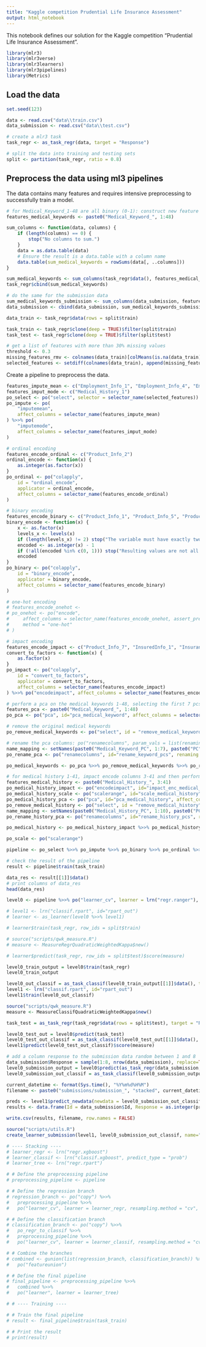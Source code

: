 ```yaml
---
title: "Kaggle competition Prudential Life Insurance Assessment"
output: html_notebook
---
```


This notebook defines our solution for the Kaggle competition "Prudential Life Insurance Assessment".

```r
library(mlr3)
library(mlr3verse)
library(mlr3learners)
library(mlr3pipelines)
library(Metrics)
```

## Load the data

```r
set.seed(123)

data <- read.csv("data\\train.csv")
data_submission <- read.csv("data\\test.csv")

# create a mlr3 task
task_regr <- as_task_regr(data, target = "Response")

# split the data into training and testing sets
split <- partition(task_regr, ratio = 0.8)
```

## Preprocess the data using ml3 pipelines

The data contains many features and requires intensive preprocessing to successfully train a model.

```r
# for Medical_Keyword_1-48 are all binary (0-1): construct new feature sum keywords
features_medical_keywords <- paste0("Medical_Keyword_", 1:48)

sum_columns <- function(data, columns) {
    if (length(columns) == 0) {
        stop("No columns to sum.")
    }
    data = as.data.table(data)
    # Ensure the result is a data.table with a column name
    data.table(sum_medical_keywords = rowSums(data[, ..columns]))
}

sum_medical_keywords <- sum_columns(task_regr$data(), features_medical_keywords)
task_regr$cbind(sum_medical_keywords)

# do the same for the submission data
sum_medical_keywords_submission <- sum_columns(data_submission, features_medical_keywords)
data_submission <- cbind(data_submission, sum_medical_keywords_submission)
```

```r
data_train <- task_regr$data(rows = split$train)

task_train <- task_regr$clone(deep = TRUE)$filter(split$train)
task_test <- task_regr$clone(deep = TRUE)$filter(split$test)
```

```r
# get a list of features with more than 30% missing values
threshold <- 0.3
missing_features_rmv <- colnames(data_train)[colMeans(is.na(data_train)) > threshold]
selected_features <- setdiff(colnames(data_train), append(missing_features_rmv, "Id"))
```

Create a pipeline to preprocess the data.

```r
features_impute_mean <- c("Employment_Info_1", "Employment_Info_4", "Employment_Info_6")
features_imput_mode <- c("Medical_History_1")
po_select <- po("select", selector = selector_name(selected_features))
po_impute <- po(
    "imputemean",
    affect_columns = selector_name(features_impute_mean)
) %>>% po(
    "imputemode",
    affect_columns = selector_name(features_imput_mode)
)
```

```r
# ordinal encoding
features_encode_ordinal <- c("Product_Info_2")
ordinal_encode <- function(x) {
    as.integer(as.factor(x))
}
po_ordinal <- po("colapply",
    id = "ordinal_encode",
    applicator = ordinal_encode,
    affect_columns = selector_name(features_encode_ordinal)
)

# binary encoding
features_encode_binary <- c("Product_Info_1", "Product_Info_5", "Product_Info_6", "Employment_Info_3", "Employment_Info_5", "InsuredInfo_2", "InsuredInfo_4", "InsuredInfo_5", "InsuredInfo_6", "InsuredInfo_7", "Insurance_History_1")
binary_encode <- function(x) {
    x <- as.factor(x)
    levels_x <- levels(x)
    if (length(levels_x) != 2) stop("The variable must have exactly two levels")
    encoded <- as.integer(x) - 1
    if (!all(encoded %in% c(0, 1))) stop("Resulting values are not all 0 or 1")
    encoded
}
po_binary <- po("colapply",
    id = "binary_encode",
    applicator = binary_encode,
    affect_columns = selector_name(features_encode_binary)
)

# one-hot encoding
# features_encode_onehot <- 
# po_onehot <- po("encode",
#     affect_columns = selector_name(features_encode_onehot, assert_present = TRUE),
#     method = "one-hot"
# )

# impact encoding
features_encode_impact <- c("Product_Info_7", "InsuredInfo_1", "Insurance_History_2", "Insurance_History_3", "Insurance_History_4", "Insurance_History_7", "Insurance_History_8", "Insurance_History_9", "Family_Hist_1")
convert_to_factors <- function(x) {
    as.factor(x)
}
po_impact <- po("colapply",
    id = "convert_to_factors",
    applicator = convert_to_factors,
    affect_columns = selector_name(features_encode_impact)
) %>>% po("encodeimpact", affect_columns = selector_name(features_encode_impact))
```

```r
# perform a pca on the medical keywords 1-48, selecting the first 7 pcs
features_pca <- paste0("Medical_Keyword_", 1:48)
po_pca <- po("pca", id="pca_medical_keyword", affect_columns = selector_name(features_pca), rank. = 7)

# remove the original medical keywords
po_remove_medical_keywords <- po("select", id = "remove_medical_keywords", selector = selector_invert(selector_name(features_pca)))

# rename the pca columns: po("renamecolumns", param_vals = list(renaming = c("Petal.Length" = "PL")))
name_mapping <- setNames(paste0("Medical_Keyword_PC", 1:7), paste0("PC", 1:7))
po_rename_pca <- po("renamecolumns", id="rename_keyword_pcs", renaming = name_mapping)

po_medical_keywords <- po_pca %>>% po_remove_medical_keywords %>>% po_rename_pca
```

```r
# for medical history 1-41, impact encode columns 3-41 and then perform pca on all 41
features_medical_history <- paste0("Medical_History_", 3:41)
po_medical_history_impact <- po("encodeimpact", id="impact_enc_medical_history", affect_columns = selector_name(features_medical_history))
po_medical_history_scale <- po("scalerange", id="scale_medical_history", affect_columns = selector_name(paste0("Medical_History_", 1:41)))
po_medical_history_pca <- po("pca", id="pca_medical_history", affect_columns = selector_name(paste0("Medical_History_", 1:41)), rank. = 10)
po_remove_medical_history <- po("select", id = "remove_medical_history", selector = selector_invert(selector_name(paste0("Medical_History_", 1:41))))
name_mapping <- setNames(paste0("Medical_History_PC", 1:10), paste0("PC", 1:10))
po_rename_history_pca <- po("renamecolumns", id="rename_history_pcs", renaming = name_mapping)

po_medical_history <- po_medical_history_impact %>>% po_medical_history_scale %>>% po_medical_history_pca %>>% po_remove_medical_history %>>% po_rename_history_pca
```

```r
po_scale <- po("scalerange")
```


```r
pipeline <- po_select %>>% po_impute %>>% po_binary %>>% po_ordinal %>>% po_impact %>>% po_medical_keywords %>>% po_medical_history %>>% po_scale
```

```r
# check the result of the pipeline
result <- pipeline$train(task_train)

data_res <- result[[1]]$data()
# print columns of data_res
head(data_res)
```


```r
level0 <- pipeline %>>% po("learner_cv", learner = lrn("regr.ranger"), resampling.method = "cv", resampling.folds = 3)

# level1 <- lrn("classif.rpart", id="rpart_out")
# learner <- as_learner(level0 %>>% level1)

# learner$train(task_regr, row_ids = split$train)

# source("scripts/qwk_measure.R")
# measure <- MeasureRegrQuadraticWeightedKappa$new()

# learner$predict(task_regr, row_ids = split$test)$score(measure)
```

```r
level0_train_output = level0$train(task_regr)
level0_train_output
```


```r
level0_out_classif = as_task_classif(level0_train_output[[1]]$data(), target = "Response")
level1 <- lrn("classif.rpart", id="rpart_out")
level1$train(level0_out_classif)
```

```r
source("scripts/qwk_measure.R")
measure <- MeasureClassifQuadraticWeightedKappa$new()

task_test = as_task_regr(task_regr$data(rows = split$test), target = "Response")

level0_test_out = level0$predict(task_test)
level0_test_out_classif = as_task_classif(level0_test_out[[1]]$data(), target = "Response")
level1$predict(level0_test_out_classif)$score(measure)
```

```r
# add a column response to the submission data random between 1 and 8
data_submission$Response = sample(1:8, nrow(data_submission), replace=TRUE)
level0_submission_output = level0$predict(as_task_regr(data_submission, target="Response"))
level0_submission_out_classif = as_task_classif(level0_submission_output[[1]]$data(), target = "Response")
```

```r
current_datetime <- format(Sys.time(), "%Y%m%d%H%M")
filename <- paste0("submissions/submission_", "stacked", current_datetime, ".csv")

preds <- level1$predict_newdata(newdata = level0_submission_out_classif$data())
results <- data.frame(Id = data_submission$Id, Response = as.integer(preds$response))

write.csv(results, filename, row.names = FALSE)
```	

```r
source("scripts/utils.R")
create_learner_submission(level1, level0_submission_out_classif, name="ranger_pipe")
```

```r
# ---- Stacking ----
# learner_regr <- lrn("regr.xgboost")
# learner_classif <- lrn("classif.xgboost", predict_type = "prob")
# learner_tree <- lrn("regr.rpart")

# # Define the preprocessing pipeline
# preprocessing_pipeline <- pipeline

# # Define the regression branch
# regression_branch <- po("copy") %>>%
#   preprocessing_pipeline %>>%
#   po("learner_cv", learner = learner_regr, resampling.method = "cv", resampling.folds = 3)

# # Define the classification branch
# classification_branch <- po("copy") %>>%
#   po_regr_to_classif %>>%
#   preprocessing_pipeline %>>%
#   po("learner_cv", learner = learner_classif, resampling.method = "cv", resampling.folds = 3)

# # Combine the branches
# combined <- gunion(list(regression_branch, classification_branch)) %>>%
#   po("featureunion")

# # Define the final pipeline
# final_pipeline <- preprocessing_pipeline %>>%
#   combined %>>%
#   po("learner", learner = learner_tree)

# # ---- Training ----

# # Train the final pipeline
# result <- final_pipeline$train(task_train)

# # Print the result
# print(result)


```	

